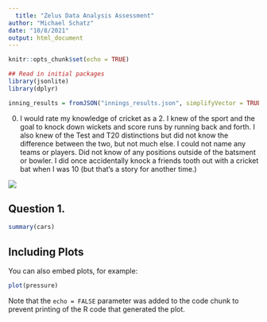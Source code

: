 ```yaml
---
  title: "Zelus Data Analysis Assessment"
author: "Michael Schatz"
date: "10/8/2021"
output: html_document
---
```

  
  ```r
knitr::opts_chunk$set(echo = TRUE)

## Read in initial packages 
library(jsonlite)
library(dplyr)

inning_results = fromJSON("innings_results.json", simplifyVector = TRUE)

```

0. I would rate my knowledge of cricket as a 2. I knew of the sport and the goal to knock down wickets and score runs by running back and forth. I also knew of the Test and T20 distinctions but did not know the difference between the two, but not much else. I could not name any teams or players. Did not know of any positions outside of the batsment or bowler. I did once accidentally knock a friends tooth out with a cricket bat when I was 10 (but that's a story for another time.)

![](https://media.giphy.com/media/BsQAVgY6ksvIY/giphy.gif)



## Question 1. 


```r
summary(cars)
```

## Including Plots

You can also embed plots, for example:

```r
plot(pressure)
```

Note that the `echo = FALSE` parameter was added to the code chunk to prevent printing of the R code that generated the plot.
